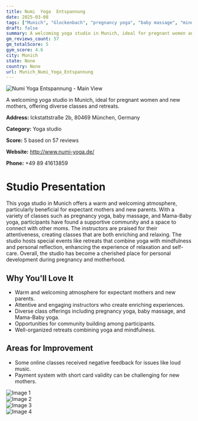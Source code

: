 ```yaml
---
title: Numi  Yoga  Entspannung
date: 2025-03-08
tags: ["Munich", "Glockenbach", "pregnancy yoga", "baby massage", "mindfulness", "welcoming atmosphere", "community-oriented", "Munich"]  
draft: false
summary: A welcoming yoga studio in Munich, ideal for pregnant women and new mothers, offering diverse classes and retreats.
gm_reviews_count: 57
gm_totalScore: 5
gym_score: 4.6
city: Munich
state: None
country: None
url: Munich_Numi_Yoga_Entspannung
---
```


<div className="aspect-[16/9] relative my-8">
  <img 
    src="https://lh5.googleusercontent.com/p/AF1QipM0wmxnODvoYBHbre4rzAWdk4O-7aZ9sGd-CHd_=w1920-h1080-k-no"
    alt="Numi  Yoga  Entspannung - Main View"
    className="object-cover absolute inset-0 w-full h-full rounded-lg"
  />
</div>

A welcoming yoga studio in Munich, ideal for pregnant women and new mothers, offering diverse classes and retreats.

**Address:** Ickstattstraße 2b, 80469 München, Germany

**Category:** Yoga studio

**Score:** 5 based on 57 reviews

**Website:** http://www.numi-yoga.de/

**Phone:** +49 89 41613859

# Studio Presentation

This yoga studio in Munich offers a warm and welcoming atmosphere, particularly beneficial for expectant mothers and new parents. With a variety of classes such as pregnancy yoga, baby massage, and Mama-Baby yoga, participants have found a supportive community and a space to connect with other moms. The instructors are praised for their attentiveness, creating classes that are both enriching and relaxing. The studio hosts special events like retreats that combine yoga with mindfulness and personal reflection, enhancing the experience of relaxation and self-care. Overall, the studio has become a cherished place for personal development during pregnancy and motherhood.

## Why You'll Love It

- Warm and welcoming atmosphere for expectant mothers and new parents.
- Attentive and engaging instructors who create enriching experiences.
- Diverse class offerings including pregnancy yoga, baby massage, and Mama-Baby yoga.
- Opportunities for community building among participants.
- Well-organized retreats combining yoga and mindfulness.

## Areas for Improvement

- Some online classes received negative feedback for issues like loud music.
- Payment system with short card validity can be challenging for new mothers.

<div className="grid grid-cols-1 xl:grid-cols-2 gap-4 my-8">
<div className="aspect-[4/3] relative"><img src="https://lh5.googleusercontent.com/p/AF1QipP_ne3R6N4RtRT-6wQ5O3bbfYJHfad0oWuVqksd=w1920-h1080-k-no" alt="Image 1" className="object-cover absolute inset-0 w-full h-full rounded-lg" /></div>
<div className="aspect-[4/3] relative"><img src="https://lh5.googleusercontent.com/p/AF1QipNyFzj-ik2ep6OI6ybd-wWarpVwHE8ayeY18CaZ=w1920-h1080-k-no" alt="Image 2" className="object-cover absolute inset-0 w-full h-full rounded-lg" /></div>
<div className="aspect-[4/3] relative"><img src="https://lh5.googleusercontent.com/p/AF1QipMBq5RRlRYct7fQK_i_HOFUvri062T2OiV5w-wm=w1920-h1080-k-no" alt="Image 3" className="object-cover absolute inset-0 w-full h-full rounded-lg" /></div>
<div className="aspect-[4/3] relative"><img src="https://lh5.googleusercontent.com/p/AF1QipNQieclx3kfiZF2Qh_Fi7dREmOrK-e2Kqu6NYnv=w1920-h1080-k-no" alt="Image 4" className="object-cover absolute inset-0 w-full h-full rounded-lg" /></div>
</div>